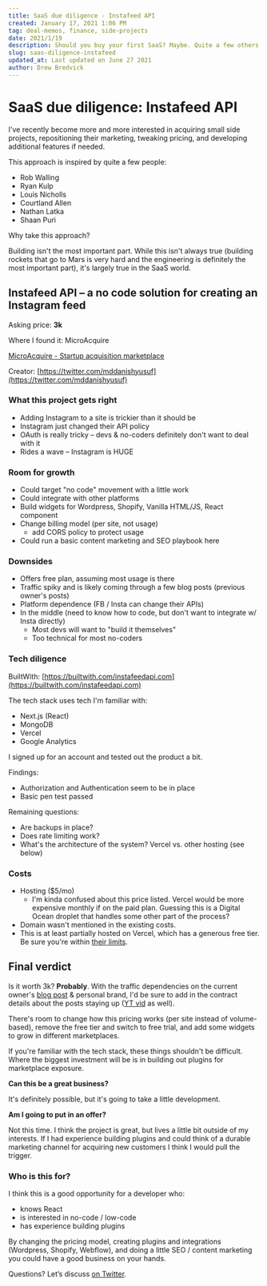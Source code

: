 ```yaml
---
title: SaaS due diligence - Instafeed API
created: January 17, 2021 1:06 PM
tag: deal-memos, finance, side-projects
date: 2021/1/19
description: Should you buy your first SaaS? Maybe. Quite a few others have. Instafeed API is a tool I debated buying.
slug: saas-diligence-instafeed
updated_at: Last updated on June 27 2021
author: Drew Bredvick
---
```



<OGImage />

# SaaS due diligence: Instafeed API

I've recently become more and more interested in acquiring small side projects, repositioning their marketing, tweaking pricing, and developing additional features if needed.

This approach is inspired by quite a few people:

- Rob Walling
- Ryan Kulp
- Louis Nicholls
- Courtland Allen
- Nathan Latka
- Shaan Puri

Why take this approach?

Building isn't the most important part. While this isn't always true (building rockets that go to Mars is very hard and the engineering is definitely the most important part), it's largely true in the SaaS world.

## Instafeed API – a no code solution for creating an Instagram feed

Asking price: **3k**

Where I found it: MicroAcquire

[MicroAcquire - Startup acquisition marketplace](https://app.microacquire.com/startup/XzTC1fBnBEemuSQjO1vT7nhN1ik1/FZnP5f2E4Dtib9EN3e5C)

Creator: [https://twitter.com/mddanishyusuf](https://twitter.com/mddanishyusuf)

### What this project gets right

- Adding Instagram to a site is trickier than it should be
- Instagram just changed their API policy
- OAuth is really tricky – devs & no-coders definitely don't want to deal with it
- Rides a wave – Instagram is HUGE

### Room for growth

- Could target "no code" movement with a little work
- Could integrate with other platforms
- Build widgets for Wordpress, Shopify, Vanilla HTML/JS, React component
- Change billing model (per site, not usage)
  - add CORS policy to protect usage
- Could run a basic content marketing and SEO playbook here

### Downsides

- Offers free plan, assuming most usage is there
- Traffic spiky and is likely coming through a few blog posts (previous owner's posts)
- Platform dependence (FB / Insta can change their APIs)
- In the middle (need to know how to code, but don't want to integrate w/ Insta directly)
  - Most devs will want to "build it themselves"
  - Too technical for most no-coders

### Tech diligence

BuiltWith: [https://builtwith.com/instafeedapi.com](https://builtwith.com/instafeedapi.com)

The tech stack uses tech I'm familiar with:

- Next.js (React)
- MongoDB
- Vercel
- Google Analytics

I signed up for an account and tested out the product a bit.

Findings:

- Authorization and Authentication seem to be in place
- Basic pen test passed

Remaining questions:

- Are backups in place?
- Does rate limiting work?
- What's the architecture of the system? Vercel vs. other hosting (see below)

### Costs

- Hosting ($5/mo)
  - I'm kinda confused about this price listed. Vercel would be more expensive monthly if on the paid plan. Guessing this is a Digital Ocean droplet that handles some other part of the process?
- Domain wasn't mentioned in the existing costs.
- This is at least partially hosted on Vercel, which has a generous free tier. Be sure you're within [their limits](https://vercel.com/docs/platform/fair-use-policy).

## Final verdict

Is it worth 3k? **Probably**. With the traffic dependencies on the current owner's [blog post](https://dev.to/mddanishyusuf/get-instagram-feed-data-without-code-1df7) & personal brand, I'd be sure to add in the contract details about the posts staying up ([YT vid](https://www.youtube.com/watch?v=S-0Tp4_x9Z0) as well).

There's room to change how this pricing works (per site instead of volume-based), remove the free tier and switch to free trial, and add some widgets to grow in different marketplaces.

If you're familiar with the tech stack, these things shouldn't be difficult. Where the biggest investment will be is in building out plugins for marketplace exposure.

**Can this be a great business?**

It's definitely possible, but it's going to take a little development.

**Am I going to put in an offer?**

Not this time. I think the project is great, but lives a little bit outside of my interests. If I had experience building plugins and could think of a durable marketing channel for acquiring new customers I think I would pull the trigger.

### Who is this for?

I think this is a good opportunity for a developer who:

- knows React
- is interested in no-code / low-code
- has experience building plugins

By changing the pricing model, creating plugins and integrations (Wordpress, Shopify, Webflow), and doing a little SEO / content marketing you could have a good business on your hands.

Questions? Let’s discuss [on Twitter](https://twitter.com/DBredvick).
